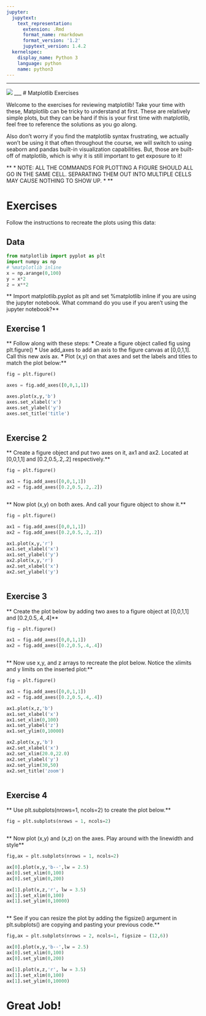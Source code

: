 ```yaml
---
jupyter:
  jupytext:
    text_representation:
      extension: .Rmd
      format_name: rmarkdown
      format_version: '1.2'
      jupytext_version: 1.4.2
  kernelspec:
    display_name: Python 3
    language: python
    name: python3
---
```


___

<a href='http://www.pieriandata.com'> <img src='../Pierian_Data_Logo.png' /></a>
___
# Matplotlib Exercises 

Welcome to the exercises for reviewing matplotlib! Take your time with these, Matplotlib can be tricky to understand at first. These are relatively simple plots, but they can be hard if this is your first time with matplotlib, feel free to reference the solutions as you go along.

Also don't worry if you find the matplotlib syntax frustrating, we actually won't be using it that often throughout the course, we will switch to using seaborn and pandas built-in visualization capabilities. But, those are built-off of matplotlib, which is why it is still important to get exposure to it!

** * NOTE: ALL THE COMMANDS FOR PLOTTING A FIGURE SHOULD ALL GO IN THE SAME CELL. SEPARATING THEM OUT INTO MULTIPLE CELLS MAY CAUSE NOTHING TO SHOW UP. * **

# Exercises

Follow the instructions to recreate the plots using this data:

## Data

```python
from matplotlib import pyplot as plt
import numpy as np
# %matplotlib inline
x = np.arange(0,100)
y = x*2
z = x**2
```

** Import matplotlib.pyplot as plt and set %matplotlib inline if you are using the jupyter notebook. What command do you use if you aren't using the jupyter notebook?**


## Exercise 1

** Follow along with these steps: **
* ** Create a figure object called fig using plt.figure() **
* ** Use add_axes to add an axis to the figure canvas at [0,0,1,1]. Call this new axis ax. **
* ** Plot (x,y) on that axes and set the labels and titles to match the plot below:**

```python
fig = plt.figure()

axes = fig.add_axes([0,0,1,1])

axes.plot(x,y,'b')
axes.set_xlabel('x')
axes.set_ylabel('y')
axes.set_title('title')
```

```python

```

## Exercise 2
** Create a figure object and put two axes on it, ax1 and ax2. Located at [0,0,1,1] and [0.2,0.5,.2,.2] respectively.**

```python
fig = plt.figure()

ax1 = fig.add_axes([0,0,1,1])
ax2 = fig.add_axes([0.2,0.5,.2,.2])
```

```python

```

** Now plot (x,y) on both axes. And call your figure object to show it.**

```python
fig = plt.figure()

ax1 = fig.add_axes([0,0,1,1])
ax2 = fig.add_axes([0.2,0.5,.2,.2])

ax1.plot(x,y,'r')
ax1.set_xlabel('x')
ax1.set_ylabel('y')
ax2.plot(x,y,'r')
ax2.set_xlabel('x')
ax2.set_ylabel('y')
```

```python

```

## Exercise 3

** Create the plot below by adding two axes to a figure object at [0,0,1,1] and [0.2,0.5,.4,.4]**

```python
fig = plt.figure()

ax1 = fig.add_axes([0,0,1,1])
ax2 = fig.add_axes([0.2,0.5,.4,.4])
```

```python

```

** Now use x,y, and z arrays to recreate the plot below. Notice the xlimits and y limits on the inserted plot:**

```python
fig = plt.figure()

ax1 = fig.add_axes([0,0,1,1])
ax2 = fig.add_axes([0.2,0.5,.4,.4])

ax1.plot(x,z,'b')
ax1.set_xlabel('x')
ax1.set_xlim(0,100)
ax1.set_ylabel('z')
ax1.set_ylim(0,10000)

ax2.plot(x,y,'b')
ax2.set_xlabel('x')
ax2.set_xlim(20.0,22.0)
ax2.set_ylabel('y')
ax2.set_ylim(30,50)
ax2.set_title('zoom')
```

```python

```

## Exercise 4

** Use plt.subplots(nrows=1, ncols=2) to create the plot below.**

```python
fig = plt.subplots(nrows = 1, ncols=2)

```

```python

```

** Now plot (x,y) and (x,z) on the axes. Play around with the linewidth and style**

```python
fig,ax = plt.subplots(nrows = 1, ncols=2)

ax[0].plot(x,y,'b--',lw = 2.5)
ax[0].set_xlim(0,100)
ax[0].set_ylim(0,200)

ax[1].plot(x,z,'r', lw = 3.5)
ax[1].set_xlim(0,100)
ax[1].set_ylim(0,10000)
```

```python

```

** See if you can resize the plot by adding the figsize() argument in plt.subplots() are copying and pasting your previous code.**

```python
fig,ax = plt.subplots(nrows = 2, ncols=1, figsize = (12,6))

ax[0].plot(x,y,'b--',lw = 2.5)
ax[0].set_xlim(0,100)
ax[0].set_ylim(0,200)

ax[1].plot(x,z,'r', lw = 3.5)
ax[1].set_xlim(0,100)
ax[1].set_ylim(0,10000)
```

# Great Job!
